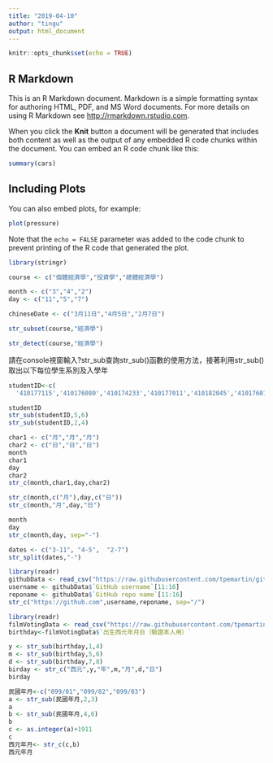```yaml
---
title: "2019-04-10"
author: "tingu"
output: html_document
---
```


```r
knitr::opts_chunk$set(echo = TRUE)
```

## R Markdown

This is an R Markdown document. Markdown is a simple formatting syntax for authoring HTML, PDF, and MS Word documents. For more details on using R Markdown see <http://rmarkdown.rstudio.com>.

When you click the **Knit** button a document will be generated that includes both content as well as the output of any embedded R code chunks within the document. You can embed an R code chunk like this:

```r
summary(cars)
```

## Including Plots

You can also embed plots, for example:

```r
plot(pressure)
```

Note that the `echo = FALSE` parameter was added to the code chunk to prevent printing of the R code that generated the plot.

```r
library(stringr)
```

```r
course <- c("個體經濟學","投資學","總體經濟學")
```
```r
month <- c("3","4","2")
day <- c("11","5","7")
```

```r
chineseDate <- c("3月11日","4月5日","2月7日")
```
```r
str_subset(course,"經濟學")
```
```r
str_detect(course,"經濟學")
```

請在console視窗輸入?str_sub查詢str_sub()函數的使用方法，接著利用str_sub()取出以下每位學生系別及入學年
```r
studentID<-c(
  '410177115','410176080','410174233','410177011','410182045','410176014')
```

```r
studentID
str_sub(studentID,5,6)
str_sub(studentID,2,4)
```
```r
char1 <- c("月","月","月")
char2 <- c("日","日","日")
month
char1
day 
char2
str_c(month,char1,day,char2)
```
```r
str_c(month,c("月"),day,c("日"))
str_c(month,"月",day,"日")
```
```r
month
day
str_c(month,day, sep="-")
```
```r
dates <- c("3-11", "4-5",  "2-7")
str_split(dates,"-")
```
```r
library(readr)
githubData <- read_csv("https://raw.githubusercontent.com/tpemartin/github-data/master/githubData.csv")
username <- githubData$`GitHub username`[11:16]
reponame <- githubData$`GitHub repo name`[11:16]
str_c("https://github.com",username,reponame, sep="/")
```
```r
library(readr)
filmVotingData <- read_csv("https://raw.githubusercontent.com/tpemartin/github-data/master/%E7%AC%AC%E4%B8%89%E5%B1%86%E7%B6%93%E6%BF%9F%E6%92%AD%E5%AE%A2%E7%AB%B6%E8%B3%BD%E5%8F%83%E8%B3%BD%E4%BD%9C%E5%93%81%E6%8A%95%E7%A5%A8%E7%B5%90%E6%9E%9C%E6%A8%A3%E6%9C%AC%20-%20Sheet1.csv")
birthday<-filmVotingData$`出生西元年月日（驗證本人用）`
```
```r
y <- str_sub(birthday,1,4)
m <- str_sub(birthday,5,6)
d <- str_sub(birthday,7,8)
birday <- str_c("西元",y,"年",m,"月",d,"日")
birday
```

```r
民國年月<-c("099/01","099/02","099/03")
a <- str_sub(民國年月,2,3)
a
b <- str_sub(民國年月,4,6)
b
c <- as.integer(a)+1911
c
西元年月<- str_c(c,b)
西元年月
```















